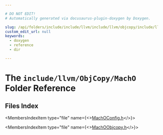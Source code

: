 ```yaml
---

# DO NOT EDIT!
# Automatically generated via docusaurus-plugin-doxygen by Doxygen.

slug: /api/folders/include/include/llvm/include/llvm/objcopy/include/llvm/objcopy/macho
custom_edit_url: null
keywords:
  - doxygen
  - reference
  - dir

---
```





# The `include/llvm/ObjCopy/MachO` Folder Reference

<DoxygenPage pluginConfig={pluginConfig}>



## Files Index

<MembersIndex>

<MembersIndexItem
  type="file"
  name={<><a href="/docs/api/files/include/include/llvm/include/llvm/objcopy/include/llvm/objcopy/macho/machoconfig-h">MachOConfig.h</a></>}>
</MembersIndexItem>

<MembersIndexItem
  type="file"
  name={<><a href="/docs/api/files/include/include/llvm/include/llvm/objcopy/include/llvm/objcopy/macho/machoobjcopy-h">MachOObjcopy.h</a></>}>
</MembersIndexItem>

</MembersIndex>


</DoxygenPage>
